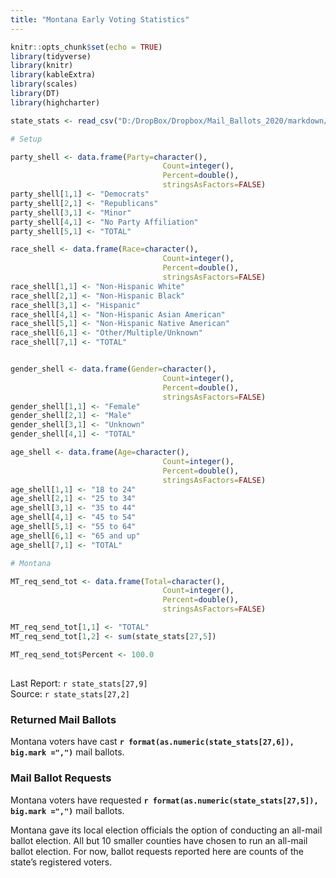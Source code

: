 ```yaml
---
title: "Montana Early Voting Statistics"
---
```

```r
knitr::opts_chunk$set(echo = TRUE)
library(tidyverse)
library(knitr)
library(kableExtra)
library(scales)
library(DT)
library(highcharter)

state_stats <- read_csv("D:/DropBox/Dropbox/Mail_Ballots_2020/markdown/2020G_Early_Vote.csv")

# Setup

party_shell <- data.frame(Party=character(),
                                  Count=integer(),
                                  Percent=double(),
                                  stringsAsFactors=FALSE)
party_shell[1,1] <- "Democrats"
party_shell[2,1] <- "Republicans"
party_shell[3,1] <- "Minor"
party_shell[4,1] <- "No Party Affiliation"
party_shell[5,1] <- "TOTAL"

race_shell <- data.frame(Race=character(),
                                  Count=integer(),
                                  Percent=double(),
                                  stringsAsFactors=FALSE)
race_shell[1,1] <- "Non-Hispanic White"
race_shell[2,1] <- "Non-Hispanic Black"
race_shell[3,1] <- "Hispanic"
race_shell[4,1] <- "Non-Hispanic Asian American"
race_shell[5,1] <- "Non-Hispanic Native American"
race_shell[6,1] <- "Other/Multiple/Unknown"
race_shell[7,1] <- "TOTAL"


gender_shell <- data.frame(Gender=character(),
                                  Count=integer(),
                                  Percent=double(),
                                  stringsAsFactors=FALSE)
gender_shell[1,1] <- "Female"
gender_shell[2,1] <- "Male"
gender_shell[3,1] <- "Unknown"
gender_shell[4,1] <- "TOTAL"

age_shell <- data.frame(Age=character(),
                                  Count=integer(),
                                  Percent=double(),
                                  stringsAsFactors=FALSE)
age_shell[1,1] <- "18 to 24"
age_shell[2,1] <- "25 to 34"
age_shell[3,1] <- "35 to 44"
age_shell[4,1] <- "45 to 54"
age_shell[5,1] <- "55 to 64"
age_shell[6,1] <- "65 and up"
age_shell[7,1] <- "TOTAL"

# Montana

MT_req_send_tot <- data.frame(Total=character(),
                                  Count=integer(),
                                  Percent=double(),
                                  stringsAsFactors=FALSE)

MT_req_send_tot[1,1] <- "TOTAL"
MT_req_send_tot[1,2] <- sum(state_stats[27,5]) 

MT_req_send_tot$Percent <- 100.0

```
## {.tabset}
Last Report: `r state_stats[27,9]`  
Source:  `r state_stats[27,2]`

### Returned Mail Ballots

Montana voters have cast **`r format(as.numeric(state_stats[27,6]), big.mark =",")`** mail ballots.

### Mail Ballot Requests

Montana voters have requested **`r format(as.numeric(state_stats[27,5]), big.mark =",")`** mail ballots.

Montana gave its local election officials the option of conducting an all-mail ballot election. All but 10 smaller counties have chosen to run an all-mail ballot election. For now, ballot requests reported here are counts of the state's registered voters.
